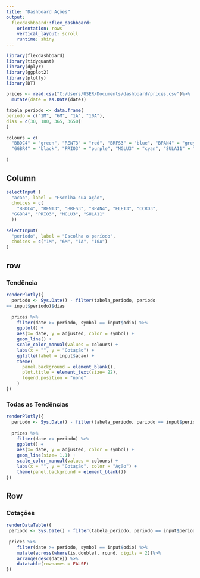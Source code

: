 ```yaml
---
title: "Dashboard Ações"
output: 
  flexdashboard::flex_dashboard:
    orientation: rows
    vertical_layout: scroll
    runtime: shiny
---
```


```r
library(flexdashboard)
library(tidyquant)
library(dplyr)
library(ggplot2)
library(plotly)
library(DT)

prices <- read.csv("C:/Users/USER/Documents/dashboard/prices.csv")%>%
  mutate(date = as.Date(date))

tabela_periodo <- data.frame(
periodo = c("1M", "6M", "1A", "10A"),
dias = c(30, 180, 365, 3650)
)

colours = c(
  "BBDC4" = "green", "RENT3" = "red", "BRFS3" = "blue", "BPAN4" = "grey", "ELET3" = "pink", "CCRO3" = "orange",
  "GGBR4" = "black", "PRIO3" = "purple", "MGLU3" = "cyan", "SULA11" = "yellow"
  
)

```

Column {.sidebar}
-----------------------------------------------------------------------

```r
selectInput (
  "acao", label = "Escolha sua ação",
  choices = c(
    "BBDC4", "RENT3", "BRFS3", "BPAN4", "ELET3", "CCRO3",
  "GGBR4", "PRIO3", "MGLU3", "SULA11"
  ))

selectInput(
  "periodo", label = "Escolha o período",
  choices = c("1M", "6M", "1A", "10A")
)

```

row {data-width=500}
-----------------------------------------------------------------------

### Tendência

```r
renderPlotly({
  periodo <- Sys.Date() - filter(tabela_periodo, periodo 
== input$periodo)$dias
  
  prices %>%
    filter(date >= periodo, symbol == input$odio) %>%
    ggplot() +
    aes(x= date, y = adjusted, color = symbol) +
    geom_line() +
    scale_color_manual(values = colours) +
    labs(x = "", y = "Cotação") +
    ggtitle(label = input$acao) +
    theme(
      panel.background = element_blank(),
      plot.title = element_text(size= 22),
      legend.position = "none"
    )
})
```

### Todas as Tendências

```r
renderPlotly({
  periodo <- Sys.Date() - filter(tabela_periodo, periodo == input$periodo)$dias
  
  prices %>%
    filter(date >= periodo) %>%
    ggplot() +
    aes(x= date, y = adjusted, color = symbol) +
    geom_line(size= 1.1) +
    scale_color_manual(values = colours) +
    labs(x = "", y = "Cotação", color = "Ação") +
    theme(panel.background = element_blank())
})
```

Row {data-width=500}
-----------------------------------------------------------------------

### Cotações

```r
renderDataTable({
 periodo <- Sys.Date() - filter(tabela_periodo, periodo == input$periodo)$dias
  
 prices %>%
    filter(date >= periodo, symbol == input$odio) %>%
    mutate(across(where(is.double), round, digits = 2))%>%
    arrange(desc(date)) %>%
    datatable(rownames = FALSE)
})
```

